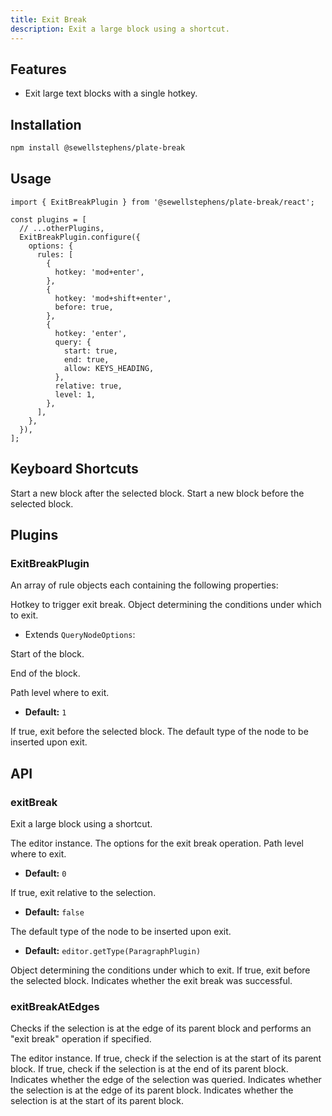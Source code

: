 ```yaml
---
title: Exit Break
description: Exit a large block using a shortcut.
---
```


<ComponentPreview name="playground-demo" id="exitbreak" />

<PackageInfo>

## Features

- Exit large text blocks with a single hotkey.

</PackageInfo>

## Installation

```bash
npm install @sewellstephens/plate-break
```

## Usage

```tsx
import { ExitBreakPlugin } from '@sewellstephens/plate-break/react';

const plugins = [
  // ...otherPlugins,
  ExitBreakPlugin.configure({
    options: {
      rules: [
        {
          hotkey: 'mod+enter',
        },
        {
          hotkey: 'mod+shift+enter',
          before: true,
        },
        {
          hotkey: 'enter',
          query: {
            start: true,
            end: true,
            allow: KEYS_HEADING,
          },
          relative: true,
          level: 1,
        },
      ],
    },
  }),
];
```

## Keyboard Shortcuts

<KeyTable>
  <KeyTableItem hotkey="Cmd + Enter">
    Start a new block after the selected block.
  </KeyTableItem>
  <KeyTableItem hotkey="Cmd + Shift + Enter">
    Start a new block before the selected block.
  </KeyTableItem>
</KeyTable>

## Plugins

### ExitBreakPlugin

<APIOptions>

<APIItem name="rules" type="ExitBreakRule[]" optional>

An array of rule objects each containing the following properties:

<APISubList>
<APISubListItem parent="rules" name="hotkey" type="string">
Hotkey to trigger exit break.
</APISubListItem>
<APISubListItem parent="rules" name="query" type="QueryNodeOptions & {start?: boolean, end?: boolean}" optional>
Object determining the conditions under which to exit.

- Extends `QueryNodeOptions`:

<APISubList>

<APISubListItem parent="query" name="start" type="boolean" optional>

Start of the block.

</APISubListItem>

<APISubListItem parent="query" name="end" type="boolean" optional>

End of the block.

</APISubListItem>

</APISubList>

</APISubListItem>
<APISubListItem parent="rules" name="level" type="number" optional>
Path level where to exit.

- **Default:** `1`

</APISubListItem>
<APISubListItem parent="rules" name="before" type="boolean" optional>
If true, exit before the selected block.
</APISubListItem>
<APISubListItem parent="rules" name="defaultType" type="string" optional>
The default type of the node to be inserted upon exit.
</APISubListItem>
</APISubList>
</APIItem>
</APIOptions>

## API

### exitBreak

Exit a large block using a shortcut.

<APIParameters>
<APIItem name="editor" type="LateEditor">
The editor instance.
</APIItem>
<APIItem name="options" type="Omit<ExitBreakRule, 'hotkey'>">
The options for the exit break operation.
<APISubList>
<APISubListItem parent="options" name="level" type="number" optional>
Path level where to exit.

- **Default:** `0`

</APISubListItem>
<APISubListItem parent="options" name="relative" type="boolean" optional>
If true, exit relative to the selection.

- **Default:** `false`

</APISubListItem>
<APISubListItem parent="options" name="defaultType" type="function" optional>
The default type of the node to be inserted upon exit.

- **Default:** `editor.getType(ParagraphPlugin)`

</APISubListItem>
<APISubListItem parent="options" name="query" type="object" optional>
Object determining the conditions under which to exit.

</APISubListItem>
<APISubListItem parent="options" name="before" type="boolean" optional>
If true, exit before the selected block.
</APISubListItem>
</APISubList>

</APIItem>
</APIParameters>

<APIReturns>
  <APIItem type="boolean">
    Indicates whether the exit break was successful.
  </APIItem>
</APIReturns>

### exitBreakAtEdges

Checks if the selection is at the edge of its parent block and performs an "exit break" operation if specified.

<APIParameters>
  <APIItem name="editor" type="LateEditor">
    The editor instance.
  </APIItem>
  <APIItem name="options" type="object">
    <APISubList>
      <APISubListItem parent="options" name="start" type="boolean" optional>
        If true, check if the selection is at the start of its parent block.
      </APISubListItem>
      <APISubListItem parent="options" name="end" type="boolean" optional>
        If true, check if the selection is at the end of its parent block.
      </APISubListItem>
    </APISubList>
  </APIItem>
</APIParameters>

<APIReturns>
  <APIItem name="queryEdge" type="boolean">
    Indicates whether the edge of the selection was queried.
  </APIItem>
  <APIItem name="isEdge" type="boolean">
    Indicates whether the selection is at the edge of its parent block.
  </APIItem>
  <APIItem name="isStart" type="boolean">
    Indicates whether the selection is at the start of its parent block.
  </APIItem>
</APIReturns>